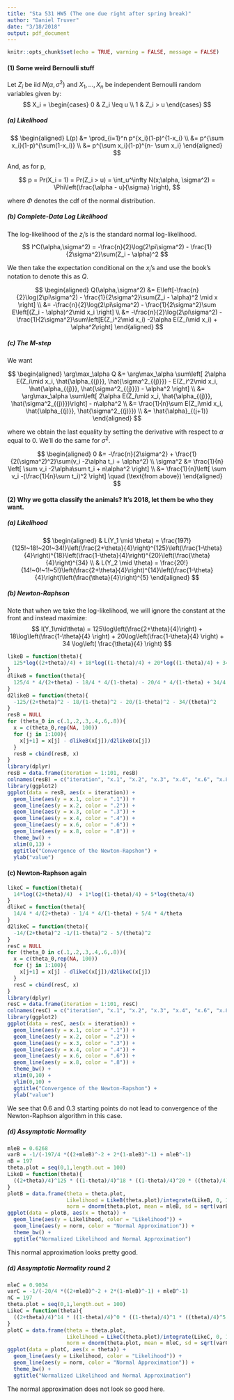 ```yaml
---
title: "Sta 531 HW5 (The one due right after spring break)"
author: "Daniel Truver"
date: "3/18/2018"
output: pdf_document
---
```


```r
knitr::opts_chunk$set(echo = TRUE, warning = FALSE, message = FALSE)
```

#### (1) Some weird Bernoulli stuff

Let $Z_i$ be iid $N(\alpha, \sigma^2)$ and $X_1,\dots,X_n$ be independent Bernoulli random variables given by:
$$
X_i = 
\begin{cases}
0 & Z_i \leq u \\
1 & Z_i > u
\end{cases}
$$

##### (a) Likelihood 

$$
\begin{aligned}
L(p) 
&= \prod_{i=1}^n p^{x_i}(1-p)^{1-x_i} \\
&= p^{\sum x_i}(1-p)^{\sum(1-x_i)} \\
&= p^{\sum x_i}(1-p)^{n- \sum x_i}
\end{aligned}
$$

And, as for p,

$$
p = Pr(X_i = 1) = Pr(Z_i > u) = \int_u^\infty N(x;\alpha, \sigma^2) = \Phi\left(\frac{\alpha - u}{\sigma} \right),
$$

where $\Phi$ denotes the cdf of the normal distribution. 

##### (b) Complete-Data Log Likelihood

The log-likelihood of the $z_i$'s is the standard normal log-likelihood.
$$
l^C(\alpha,\sigma^2) = -\frac{n}{2}\log(2\pi\sigma^2) - \frac{1}{2\sigma^2}\sum(Z_i - \alpha)^2
$$

We then take the expectation conditional on the $x_i$'s and use the book's notation to denote this as $Q$.

$$
\begin{aligned}
Q(\alpha,\sigma^2) 
&= E\left[-\frac{n}{2}\log(2\pi\sigma^2) - \frac{1}{2\sigma^2}\sum(Z_i - \alpha)^2 \mid x \right] \\
&= -\frac{n}{2}\log(2\pi\sigma^2) - \frac{1}{2\sigma^2}\sum E\left[(Z_i - \alpha)^2\mid x_i \right] \\
&= -\frac{n}{2}\log(2\pi\sigma^2) - \frac{1}{2\sigma^2}\sum\left[E(Z_i^2\mid x_i) -2\alpha E(Z_i\mid x_i) + \alpha^2\right]
\end{aligned}
$$

##### (c) The M-step

We want

$$
\begin{aligned}
\arg\max_\alpha Q 
&= \arg\max_\alpha \sum\left[ 2\alpha E(Z_i\mid x_i, \hat{\alpha_{(j)}}, \hat{\sigma^2_{(j)}}) - E(Z_i^2\mid x_i, \hat{\alpha_{(j)}}, \hat{\sigma^2_{(j)}}) - \alpha^2 \right] \\
&= \arg\max_\alpha \sum\left[ 2\alpha E(Z_i\mid x_i, \hat{\alpha_{(j)}}, \hat{\sigma^2_{(j)}})\right] - n\alpha^2 \\
&= \frac{1}{n}\sum E(Z_i\mid x_i, \hat{\alpha_{(j)}}, \hat{\sigma^2_{(j)}}) \\
&= \hat{\alpha}_{(j+1)}
\end{aligned}
$$

where we obtain the last equality by setting the derivative with respect to $\alpha$ equal to 0. We'll do the same for $\sigma^2$.

$$
\begin{aligned}
0 
&= -\frac{n}{2\sigma^2} + \frac{1}{2(\sigma^2)^2}\sum(v_i -2\alpha t_i + \alpha^2) \\
\sigma^2 &= \frac{1}{n} \left[ \sum v_i -2\alpha\sum t_i + n\alpha^2 \right] \\
&= \frac{1}{n}\left[ \sum v_i -(\frac{1}{n}\sum t_i)^2 \right] \quad (\text{from above}) 
\end{aligned}
$$


#### (2) Why we gotta classify the animals? It's 2018, let them be who they want.

##### (a) Likelihood

$$
\begin{aligned}
& L(Y_1 \mid \theta) = \frac{197!}{125!~18!~20!~34!}\left(\frac{2+\theta}{4}\right)^{125}\left(\frac{1-\theta}{4}\right)^{18}\left(\frac{1-\theta}{4}\right)^{20}\left(\frac{\theta}{4}\right)^{34} \\
& L(Y_2 \mid \theta) = \frac{20!}{14!~0!~1!~5!}\left(\frac{2+\theta}{4}\right)^{14}\left(\frac{1-\theta}{4}\right)\left(\frac{\theta}{4}\right)^{5} 
\end{aligned}
$$

##### (b) Newton-Raphson 

Note that when we take the log-likelihood, we will ignore the constant at the front and instead maximize:
$$
l(Y_1\mid\theta) = 125\log\left(\frac{2+\theta}{4}\right) + 18\log\left(\frac{1-\theta}{4} \right) + 20\log\left(\frac{1-\theta}{4} \right) + 34 \log\left( \frac{\theta}{4} \right)
$$

```r
likeB = function(theta){
  125*log((2+theta)/4) + 18*log((1-theta)/4) + 20*log((1-theta)/4) + 34*log(theta/4)
}
dlikeB = function(theta){ 
  125/4 * 4/(2+theta) - 18/4 * 4/(1-theta) - 20/4 * 4/(1-theta) + 34/4 * 4/theta
}
d2likeB = function(theta){
  -125/(2+theta)^2 - 18/(1-theta)^2 - 20/(1-theta)^2 - 34/(theta)^2
}
resB = NULL
for (theta_0 in c(.1,.2,.3,.4,.6,.8)){
  x = c(theta_0,rep(NA, 100))
  for (j in 1:100){
    x[j+1] = x[j] - dlikeB(x[j])/d2likeB(x[j])
  }
  resB = cbind(resB, x)
}
library(dplyr)
resB = data.frame(iteration = 1:101, resB) 
colnames(resB) = c("iteration", "x.1", "x.2", "x.3", "x.4", "x.6", "x.8")
library(ggplot2)
ggplot(data = resB, aes(x = iteration)) +
  geom_line(aes(y = x.1, color = ".1")) +
  geom_line(aes(y = x.2, color = ".2")) +
  geom_line(aes(y = x.3, color = ".3")) +
  geom_line(aes(y = x.4, color = ".4")) +
  geom_line(aes(y = x.6, color = ".6")) +
  geom_line(aes(y = x.8, color = ".8")) +
  theme_bw() +
  xlim(0,13) +
  ggtitle("Convergence of the Newton-Rapshon") +
  ylab("value")
```

#### (c) Newton-Raphson again

```r
likeC = function(theta){
  14*log((2+theta)/4)  + 1*log((1-theta)/4) + 5*log(theta/4)
}
dlikeC = function(theta){ 
  14/4 * 4/(2+theta) - 1/4 * 4/(1-theta) + 5/4 * 4/theta
}
d2likeC = function(theta){
  -14/(2+theta)^2 -1/(1-theta)^2 - 5/(theta)^2
}
resC = NULL
for (theta_0 in c(.1,.2,.3,.4,.6,.8)){
  x = c(theta_0,rep(NA, 100))
  for (j in 1:100){
    x[j+1] = x[j] - dlikeC(x[j])/d2likeC(x[j])
  }
  resC = cbind(resC, x)
}
library(dplyr)
resC = data.frame(iteration = 1:101, resC) 
colnames(resC) = c("iteration", "x.1", "x.2", "x.3", "x.4", "x.6", "x.8")
library(ggplot2)
ggplot(data = resC, aes(x = iteration)) +
  geom_line(aes(y = x.1, color = ".1")) +
  geom_line(aes(y = x.2, color = ".2")) +
  geom_line(aes(y = x.3, color = ".3")) +
  geom_line(aes(y = x.4, color = ".4")) +
  geom_line(aes(y = x.6, color = ".6")) +
  geom_line(aes(y = x.8, color = ".8")) +
  theme_bw() +
  xlim(0,10) + 
  ylim(0,10) +
  ggtitle("Convergence of the Newton-Rapshon") +
  ylab("value")
```

We see that 0.6 and 0.3 starting points do not lead to convergence of the Newton-Raphson algorithm in this case. 

##### (d) Assymptotic Normality 

```r
mleB = 0.6268
varB = -1/(-197/4 *((2+mleB)^-2 + 2*(1-mleB)^-1) + mleB^-1)
nB = 197
theta.plot = seq(0,1,length.out = 100)
LikeB = function(theta){
  ((2+theta)/4)^125 * ((1-theta)/4)^18 * ((1-theta)/4)^20 * ((theta)/4)^34
}
plotB = data.frame(theta = theta.plot, 
                   Likelihood = LikeB(theta.plot)/integrate(LikeB, 0, 1)$value, 
                   norm = dnorm(theta.plot, mean = mleB, sd = sqrt(varB)))
ggplot(data = plotB, aes(x = theta)) +
  geom_line(aes(y = Likelihood, color = "Likelihood")) +
  geom_line(aes(y = norm, color = "Normal Approximation")) +
  theme_bw() +
  ggtitle("Normalized Likelihood and Normal Approximation")
```

This normal approximation looks pretty good.

##### (d) Assymptotic Normality round 2

```r
mleC = 0.9034
varC = -1/(-20/4 *((2+mleB)^-2 + 2*(1-mleB)^-1) + mleB^-1)
nC = 197
theta.plot = seq(0,1,length.out = 100)
LikeC = function(theta){
  ((2+theta)/4)^14 * ((1-theta)/4)^0 * ((1-theta)/4)^1 * ((theta)/4)^5
}
plotC = data.frame(theta = theta.plot, 
                   Likelihood = LikeC(theta.plot)/integrate(LikeC, 0, 1)$value, 
                   norm = dnorm(theta.plot, mean = mleC, sd = sqrt(varC)))
ggplot(data = plotC, aes(x = theta)) +
  geom_line(aes(y = Likelihood, color = "Likelihood")) +
  geom_line(aes(y = norm, color = "Normal Approximation")) +
  theme_bw() +
  ggtitle("Normalized Likelihood and Normal Approximation") 
```

The normal approximation does not look so good here.